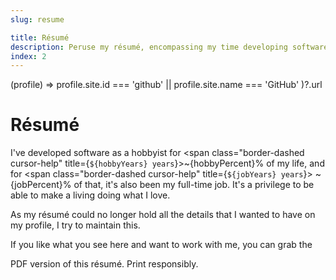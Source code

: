 ```yaml
---
slug: resume

title: Résumé
description: Peruse my résumé, encompassing my time developing software both as a hobbyist and full-time for many years.
index: 2
---
```







  (profile) => profile.site.id === 'github' || profile.site.name === 'GitHub'
)?.url

# Résumé

I've developed software as a hobbyist for
<span class="border-dashed cursor-help" title={`${hobbyYears} years`}>~{hobbyPercent}%</span> of my life, and
for <span class="border-dashed cursor-help" title={`${jobYears} years`}> ~{jobPercent}% </span> of that,
it's also been my full-time job. It's a privilege to be able to make a living
doing what I love.

As my résumé could no longer hold all the details that I wanted to have on my profile, I try to maintain this.

If you like what you see here and want to work with me, you can grab the
<Link url={import.meta.env.DEV ? '/resume/pdf' : '/resume.pdf'}>PDF version</Link>
of this résumé. Print responsibly.
